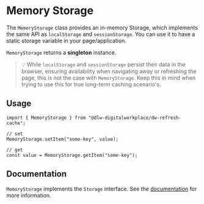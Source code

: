 <Meta title="Refresh Cache/Memory Storage" />

# Memory Storage

The `MemoryStorage` class provides an in-memory Storage, which implements the same API as `localStorage` and
`sessionStorage`. You can use it to have a static storage variable in your page/application.

`MemoryStorage` returns a **singleton** instance.

> 💡 While `localStorage` and `sessionStorage` persist their data in the browser, ensuring availability when navigating
> away or refreshing the page, this is not the case with `MemoryStorage`. Keep this in mind when trying to use this for
> true long-term caching scenario's.

## Usage

```tsx
import { MemoryStorage } from "@dlw-digitalworkplace/dw-refresh-cache";

// set
MemoryStorage.setItem("some-key", value);

// get
const value = MemoryStorage.getItem("some-key");
```

## Documentation

`MemoryStorage` implements the `Storage` interface. See the
[documentation](https://developer.mozilla.org/en-US/docs/Web/API/Storage) for more information.
